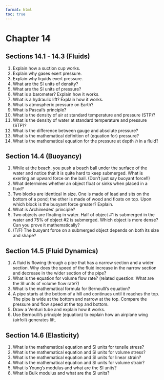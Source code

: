 ```yaml
---
format: html
toc: true
---
```


# Chapter 14  {-}

## Sections 14.1 - 14.3 (Fluids) {-}

1. Explain how a suction cup works.
2. Explain why gases exert pressure.
3. Explain why liquids exert pressure.
4. What are the SI units of density?
5. What are the SI units of pressure?
6. What is a barometer?  Explain how it works.
7. What is a hydraulic lift?  Explain how it works.
8. What is atmospheric pressure on Earth?
9. What is Pascal's principle?
10. What is the density of air at standard temperature and pressure (STP)?
11. What is the density of water at standard temperature and pressure (STP)?
12. What is the difference between gauge and absolute pressure?
13. What is the mathematical definition of (equation for) pressure?
14. What is the mathematical equation for the pressure at depth  $h$ in a fluid?


## Section 14.4 (Buoyancy) {-}

1. While at the beach, you push a beach ball under the surface of the water and notice that it is quite hard to keep submerged.  What is exerting an upward force on the ball. (Don't just say buoyant force!!)
2. What determines whether an object float or sinks when placed in a fluid?
3. Two blocks are identical in size. One is made of lead and sits on the bottom of a pond; the other is made of wood and floats on top.  Upon which block is the buoyant force greater? Explain.
4. What is Archimedes' principle?
5. Two objects are floating in water.  Half of object #1 is submerged in the water and 75\% of object #2 is submerged.  Which object is more dense? Can you prove it mathematically?
6. (T/F)  The buoyant force on a submerged object depends on both its size and shape?



## Section 14.5 (Fluid Dynamics) {-}

1. A fluid is flowing through a pipe that has a narrow section and a wider section. Why does the speed of the fluid increase in the narrow section and decrease in the wider section of the pipe?
2. What is the equation for volume flow rate? (related question: What are the SI units of volume flow rate?)
3. What is the mathematical formula for Bernoulli's equation?
4. A pipe starts at the bottom of a hill and continues until it reaches the top.  The pipe is wide at the bottom and narrow at the top.  Compare the pressure and flow speed at the top and bottom.
5. Draw a Venturi tube and explain how it works.
6. Use Bernoulli's principle (equation) to explain how an airplane wing (airfoil) generates lift.

## Section 14.6 (Elasticity) {-}

1. What is the mathematical equation and SI units for tensile stress?
2. What is the mathematical equation and SI units for volume stress?
3. What is the mathematical equation and SI units for linear strain?
4. What is the mathematical equation and SI units for volume strain?
5. What is Young's modulus and what are the SI units?
6. What is Bulk modulus and what are the SI units?
